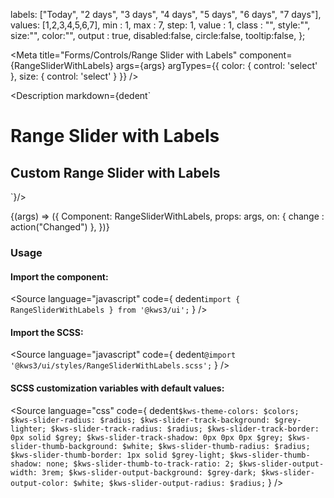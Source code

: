 
  labels: ["Today", "2 days", "3 days", "4 days", "5 days", "6 days", "7 days"],
  values: [1,2,3,4,5,6,7],
  min : 1,
  max : 7,
  step: 1,
  value : 1,
  class : "",
  style:"",
  size:"",
  color:"",
  output : true,
  disabled:false,
  circle:false,
  tooltip:false,
};


<Version />

<Meta
  title="Forms/Controls/Range Slider with Labels"
  component={RangeSliderWithLabels}
  args={args}
  argTypes={{
    color: {
      control: 'select'
    },
    size: {
      control: 'select'
    }
  }}
/>

<Description markdown={dedent`
# Range Slider with Labels
## Custom Range Slider with Labels
`}/>

<Canvas>
  <Story
  name="Range Slider with Labels"
  args={args}
  >
  {(args) => ({
    Component: RangeSliderWithLabels,
    props: args,
    on: {
      change : action("Changed")
    },
  })}
  </Story>
</Canvas>

<ArgsTable story="Range Slider with Labels" />

### Usage
#### Import the component:
<Source
  language="javascript"
  code={
    dedent`import { RangeSliderWithLabels } from '@kws3/ui';`
  }
/>

#### Import the SCSS:
<Source
  language="javascript"
  code={
    dedent`@import '@kws3/ui/styles/RangeSliderWithLabels.scss';`
  }
/>

#### SCSS customization variables with default values:
<Source
  language="css"
  code={
    dedent`
      $kws-theme-colors: $colors;
      $kws-slider-radius: $radius;
      $kws-slider-track-background: $grey-lighter;
      $kws-slider-track-radius: $radius;
      $kws-slider-track-border: 0px solid $grey;
      $kws-slider-track-shadow: 0px 0px 0px $grey;
      $kws-slider-thumb-background: $white;
      $kws-slider-thumb-radius: $radius;
      $kws-slider-thumb-border: 1px solid $grey-light;
      $kws-slider-thumb-shadow: none;
      $kws-slider-thumb-to-track-ratio: 2;
      $kws-slider-output-width: 3rem;
      $kws-slider-output-background: $grey-dark;
      $kws-slider-output-color: $white;
      $kws-slider-output-radius: $radius;
    `
  }
/>